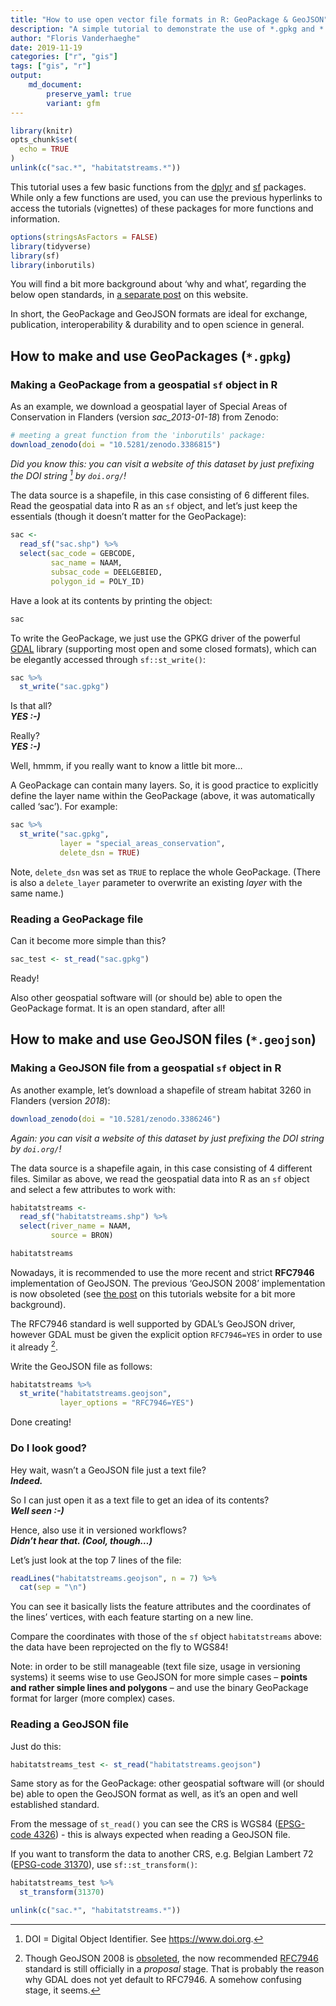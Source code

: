 ```yaml
---
title: "How to use open vector file formats in R: GeoPackage & GeoJSON"
description: "A simple tutorial to demonstrate the use of *.gpkg and *.geojson files in R"
author: "Floris Vanderhaeghe"
date: 2019-11-19
categories: ["r", "gis"]
tags: ["gis", "r"]
output: 
    md_document:
        preserve_yaml: true
        variant: gfm
---
```


```r
library(knitr)
opts_chunk$set(
  echo = TRUE
)
unlink(c("sac.*", "habitatstreams.*"))
```


This tutorial uses a few basic functions from the [dplyr](https://dplyr.tidyverse.org) and [sf](https://r-spatial.github.io/sf/) packages.
While only a few functions are used, you can use the previous hyperlinks to access the tutorials (vignettes) of these packages for more functions and information.

```r
options(stringsAsFactors = FALSE)
library(tidyverse)
library(sf)
library(inborutils)
```

You will find a bit more background about 'why and what', regarding the below open standards, in [a separate post](../../articles/geospatial_standards/) on this website.

In short, the GeoPackage and GeoJSON formats are ideal for exchange, publication, interoperability & durability and to open science in general.

## How to make and use GeoPackages (`*.gpkg`)

### Making a GeoPackage from a geospatial `sf` object in R

As an example, we download a geospatial layer of Special Areas of Conservation in Flanders (version _sac_2013-01-18_) from Zenodo:

```r
# meeting a great function from the 'inborutils' package:
download_zenodo(doi = "10.5281/zenodo.3386815")
```

_Did you know this: you can visit a website of this dataset by just prefixing the DOI string ^[DOI = Digital Object Identifier. See <https://www.doi.org>.] by `doi.org/`!_

The data source is a shapefile, in this case consisting of 6 different files.
Read the geospatial data into R as an `sf` object, and let's just keep the essentials (though it doesn't matter for the GeoPackage):

```r
sac <- 
  read_sf("sac.shp") %>% 
  select(sac_code = GEBCODE,
         sac_name = NAAM,
         subsac_code = DEELGEBIED,
         polygon_id = POLY_ID)
```

Have a look at its contents by printing the object:

```r
sac
```

To write the GeoPackage, we just use the GPKG driver of the powerful [GDAL](https://gdal.org) library (supporting most open and some closed formats), which can be elegantly accessed through `sf::st_write()`:

```r
sac %>% 
  st_write("sac.gpkg")
```

Is that all?\
_**YES :-)**_

Really?\
_**YES :-)**_

Well, hmmm, if you really want to know a little bit more...

A GeoPackage can contain many layers.
So, it is good practice to explicitly define the layer name within the GeoPackage (above, it was automatically called 'sac').
For example:

```r
sac %>% 
  st_write("sac.gpkg",
           layer = "special_areas_conservation",
           delete_dsn = TRUE)
```

Note, `delete_dsn` was set as `TRUE` to replace the whole GeoPackage.
(There is also a `delete_layer` parameter to overwrite an existing _layer_ with the same name.)

### Reading a GeoPackage file

Can it become more simple than this?

```r
sac_test <- st_read("sac.gpkg")
```

Ready!

Also other geospatial software will (or should be) able to open the GeoPackage format.
It is an open standard, after all!


## How to make and use GeoJSON files (`*.geojson`)

### Making a GeoJSON file from a geospatial `sf` object in R

As another example, let's download a shapefile of stream habitat 3260 in Flanders (version _2018_):

```r
download_zenodo(doi = "10.5281/zenodo.3386246")
```

_Again: you can visit a website of this dataset by just prefixing the DOI string by `doi.org/`!_

The data source is a shapefile again, in this case consisting of 4 different files.
Similar as above, we read the geospatial data into R as an `sf` object and select a few attributes to work with:

```r
habitatstreams <- 
  read_sf("habitatstreams.shp") %>% 
  select(river_name = NAAM,
         source = BRON)
```


```r
habitatstreams
```

Nowadays, it is recommended to use the more recent and strict **RFC7946** implementation of GeoJSON.
The previous 'GeoJSON 2008' implementation is now obsoleted
(see [the post](../../articles/geospatial_standards/) on this tutorials website for a bit more background).

The RFC7946 standard is well supported by GDAL's GeoJSON driver, however GDAL must be given the explicit option `RFC7946=YES` in order to use it already ^[
Though GeoJSON 2008 is [obsoleted](http://geojson.org/geojson-spec.html), the now recommended [RFC7946](https://tools.ietf.org/html/rfc7946) standard is still officially in a _proposal_ stage.
That is probably the reason why GDAL does not yet default to RFC7946.
A somehow confusing stage, it seems.
].

Write the GeoJSON file as follows:

```r
habitatstreams %>% 
  st_write("habitatstreams.geojson",
           layer_options = "RFC7946=YES")
```

Done creating!

### Do I look good?

Hey wait, wasn't a GeoJSON file just a text file?\
_**Indeed.**_

So I can just open it as a text file to get an idea of its contents?\
_**Well seen :-)**_

Hence, also use it in versioned workflows?\
_**Didn't hear that. (Cool, though...)**_

Let's just look at the top 7 lines of the file:

```r
readLines("habitatstreams.geojson", n = 7) %>% 
  cat(sep = "\n")
```

You can see it basically lists the feature attributes and the coordinates of the lines' vertices, with each feature starting on a new line.

Compare the coordinates with those of the `sf` object `habitatstreams` above: the data have been reprojected on the fly to WGS84!

Note: in order to be still manageable (text file size, usage in versioning systems) it seems wise to use GeoJSON for more simple cases -- **points and rather simple lines and polygons** -- and use the binary GeoPackage format for larger (more complex) cases.

### Reading a GeoJSON file

Just do this:

```r
habitatstreams_test <- st_read("habitatstreams.geojson")
```

Same story as for the GeoPackage: other geospatial software will (or should be) able to open the GeoJSON format as well, as it's an open and well established standard.

From the message of `st_read()` you can see the CRS is WGS84 ([EPSG-code 4326](https://epsg.io/4326)) - this is always expected when reading a GeoJSON file.

If you want to transform the data to another CRS, e.g. Belgian Lambert 72 ([EPSG-code 31370](https://epsg.io/31370)), use `sf::st_transform()`:

```r
habitatstreams_test %>% 
  st_transform(31370)
```

```r
unlink(c("sac.*", "habitatstreams.*"))
```
